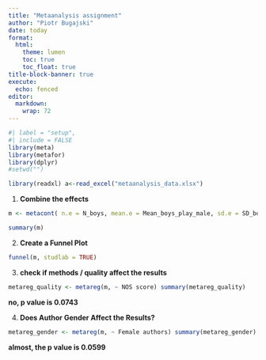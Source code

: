 ```yaml
---
title: "Metaanalysis assignment"
author: "Piotr Bugajski"
date: today
format:  
  html:
    theme: lumen
    toc: true
    toc_float: true
title-block-banner: true
execute:
  echo: fenced
editor: 
  markdown: 
    wrap: 72
---
```


```r
#| label = "setup",
#| include = FALSE
library(meta)
library(metafor)
library(dplyr)
#setwd("")
```

```r
library(readxl) a<-read_excel("metaanalysis_data.xlsx")
```

1.  **Combine the effects**

```r
m <- metacont( n.e = N_boys, mean.e = Mean_boys_play_male, sd.e = SD_boys_play_male, n.c = N_girls, mean.c = Mean_girls_play_male, sd.c = SD_girls_play_male, studlab = Study, data = a, sm = "MD", comb.fixed = FALSE,comb.random = TRUE, hakn = TRUE)
```

```r
summary(m)
```

2.  **Create a Funnel Plot**

```r
funnel(m, studlab = TRUE)
```

3.  **check if methods / quality affect the results**

```r
metareg_quality <- metareg(m, ~ NOS score) summary(metareg_quality)
```

**no, p value is 0.0743**

4.  **Does Author Gender Affect the Results?**

```r
metareg_gender <- metareg(m, ~ Female authors) summary(metareg_gender) 
```

**almost, the p value is 0.0599**
